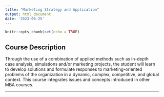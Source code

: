 ```yaml
---
title: "Marketing Strategy and Application"
output: html_document
date: '2023-06-25'
---
```


```r
knitr::opts_chunk$set(echo = TRUE)
```

## Course Description

Through the use of a combination of applied methods such as in-depth case analysis, simulations and/or marketing projects, the student will learn to develop solutions and formulate responses to marketing-oriented problems of the organization in a dynamic, complex, competitive, and global context. This course integrates issues and concepts introduced in other MBA courses.

__________
